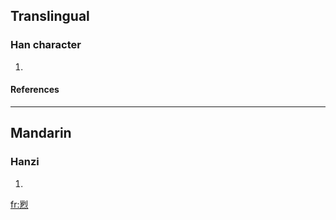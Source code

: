 ==Translingual==
===Han character===
{{Han char|rn=86|rad=火|as=09|sn=13|four=|canj=女弓火 (VNF), X女弓火 (XVNF)}}
# {{defn|Han|sort=火09}}
====References====
{{Han ref|kx=0678.140|dkj=19240|dj=1090.040|hdz=32222.030|uh=716D|ud=29037}}

----
==Mandarin==
===Hanzi===
{{cmn-hanzi|pin=[[bāo]] (bao1), [[liè]] (lie4)|wg=pao<sup>1</sup>, lieh<sup>4</sup>}}
# {{defn|Mandarin}}

[[fr:煭]]